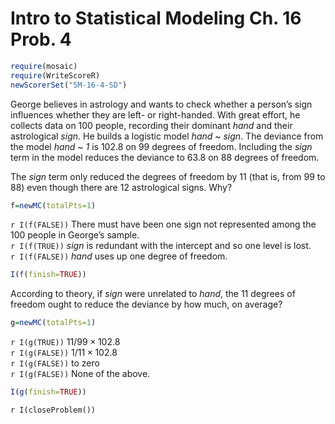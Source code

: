 Intro to Statistical Modeling Ch. 16 Prob. 4
========================================================
```r
require(mosaic)
require(WriteScoreR)
newScorerSet("SM-16-4-SD")
```
George believes in astrology and wants to check whether a person's sign influences whether they are left- or right-handed.  With great effort, he collects data on 100 people, recording their dominant *hand* and their astrological *sign*.  He builds a logistic model *hand* ~ *sign*.  The deviance from the model *hand* ~ *1* is 102.8 on 99 degrees of freedom.  Including the *sign* term in the model reduces the deviance to 63.8 on 88 degrees of freedom.


The *sign* term only reduced the degrees of freedom by 11 (that is, from 99 to 88) even though there are 12 astrological signs.  Why? 
```r
f=newMC(totalPts=1)
```
`r I(f(FALSE))` There must have been one sign not represented among the 100 people in George's sample.    
`r I(f(TRUE))` *sign* is redundant with the intercept and so one level is lost.    
`r I(f(FALSE))` *hand* uses up one degree of freedom.    
```r
I(f(finish=TRUE))
```

According to theory, if *sign* were unrelated to *hand*, the 11 degrees of freedom ought to reduce the deviance by how much, on average?
```r
g=newMC(totalPts=1)
```
`r I(g(TRUE))` $11/99 \times 102.8$   
`r I(g(FALSE))` $1/11 \times 102.8$    
`r I(g(FALSE))` to zero    
`r I(g(FALSE))` None of the above.
```r
I(g(finish=TRUE))
```
`r I(closeProblem())`
